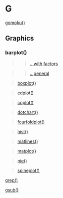 # G {-}

[gomoku()](https://linkedin-learning.pxf.io/rweekly_fun)

## Graphics {-}

### barplot() {-}

>> [...with factors](https://linkedin-learning.pxf.io/rweekly_factor) 

>>[...general](https://linkedin-learning.pxf.io/rweekly_barplot)

>[boxplot()](https://linkedin-learning.pxf.io/rweekly_boxplot)

>[cdplot()](https://linkedin-learning.pxf.io/rweekly_cdplot)

>[coplot()](https://linkedin-learning.pxf.io/rweekly_coplot)

>[dotchart()](https://linkedin-learning.pxf.io/rweekly_dotchart)

>[fourfoldplot()](https://linkedin-learning.pxf.io/rweekly_fourfoldplot)

>[hist()](linkedin-learning.pxf.io/rweekly_histogram)

>[matlines()](https://linkedin-learning.pxf.io/rweek_matplot)

>[matplot()](https://linkedin-learning.pxf.io/rweek_matplot)

>[pie()](linkedin-learning.pxf.io/rweekly_piechart)

>[spineplot()](https://linkedin-learning.pxf.io/rweekly_spineplot)

[grep()](https://linkedin-learning.pxf.io/rweekly_grep)

[gsub()](https://linkedin-learning.pxf.io/rweekly_grep)